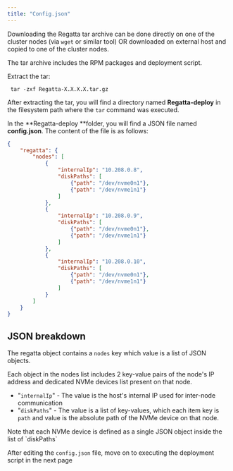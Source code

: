 ```yaml
---
title: "Config.json"
---
```


Downloading the Regatta tar archive can be done directly on one of the cluster nodes (via `wget` or similar tool) OR downloaded on external host and copied to one of the cluster nodes.

The tar archive includes the RPM packages and deployment script.

Extract the tar:

```shellscript
 tar -zxf Regatta-X.X.X.X.tar.gz
```

After extracting the tar, you will find a directory named **Regatta-deploy** in the filesystem path where the `tar` command was executed.

In the \*\*Regatta-deploy \*\*folder, you will find a JSON file named **config.json**. The content of the file is as follows:

```json expandable
{
	"regatta": {
		"nodes": [
			{
				"internalIp": "10.208.0.8",
				"diskPaths": [
					{"path": "/dev/nvme0n1"},
					{"path": "/dev/nvme1n1"}
      			]
  			},
			{
				"internalIp": "10.208.0.9",
				"diskPaths": [
					{"path": "/dev/nvme0n1"},
					{"path": "/dev/nvme1n1"}
				]
			},
			{
				"internalIp": "10.208.0.10",
				"diskPaths": [
					{"path": "/dev/nvme0n1"},
					{"path": "/dev/nvme1n1"}
				]
			}
		]
	}
}
```

## JSON breakdown

The regatta object contains a `nodes` key which value is a list of JSON objects.

Each object in the nodes list includes 2 key-value pairs of the node's IP address and dedicated NVMe devices list present on that node.

- "`internalIp`" - The value is the host's internal IP used for inter-node communication
- "`diskPaths`" - The value is a list of key-values, which each item key is `path` and value is the absolute path of the NVMe device on that node.

<Note>
  Note that each NVMe device is defined as a single JSON object inside the list of `diskPaths`
</Note>

After editing the `config.json` file, move on to executing the deployment script in the next page